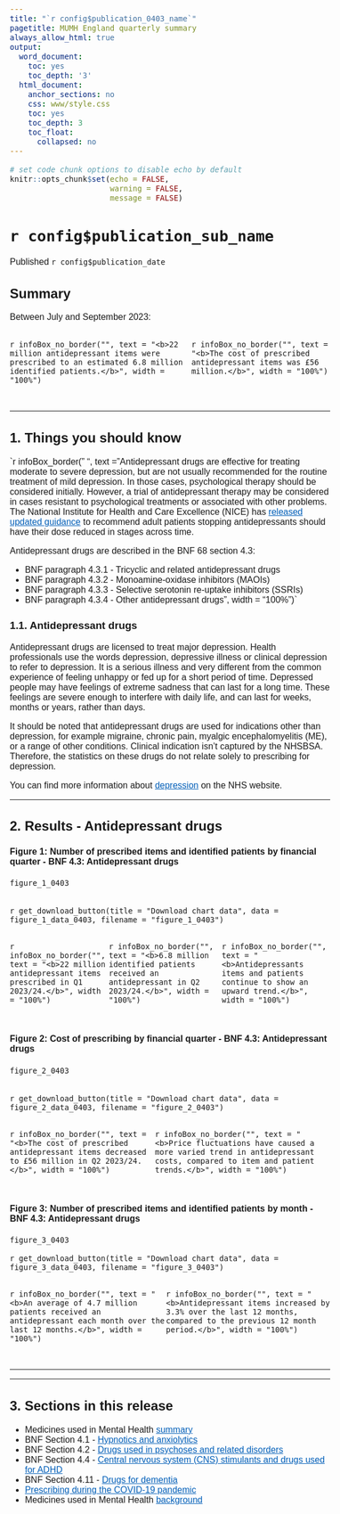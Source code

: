 ```yaml
---
title: "`r config$publication_0403_name`"
pagetitle: MUMH England quarterly summary
always_allow_html: true
output:
  word_document:
    toc: yes
    toc_depth: '3'
  html_document:
    anchor_sections: no
    css: www/style.css
    toc: yes
    toc_depth: 3
    toc_float:
      collapsed: no
---
```


<script>
  $(document).ready(function() {
    $('#header').prepend('<img src=`r knitr::image_uri("www/bsa_logo.svg")` alt=\"NHSBSA logo\" style=\"position:absolute; top: 0; right: 0; padding: 10px; width: 25%;\">');
  });
</script>

<style type="text/css">  body, td {
    font-size: 16px;
    font-family: sans-serif;
  }
  .list-group-item.active {
    background-color: #005EB8!important;
    border-color: #005EB8!important;
  }
    a {
        color: #005EB8!important;
    }
    .tocify {
        border-radius: 0px!important;
    }
</style>
  <html lang="en">

```r
# set code chunk options to disable echo by default
knitr::opts_chunk$set(echo = FALSE,
                      warning = FALSE,
                      message = FALSE)

```

<main>

# `r config$publication_sub_name` {.toc-ignore}

Published `r config$publication_date` 

## Summary

Between July and September 2023:

::::{.row style="display: flex; padding-bottom: 15px;"}
:::{.col-md-6}
`r infoBox_no_border("", text = "<b>22 million antidepressant items were prescribed to an estimated 6.8 million identified patients.</b>", width = "100%")`
:::
:::{.col-md-6}
`r infoBox_no_border("", text = "<b>The cost of prescribed antidepressant items was £56 million.</b>", width = "100%")`
:::
::::

---

## 1. Things you should know

`r infoBox_border(" ", text = "Antidepressant drugs are effective for treating moderate to severe depression, but are not usually recommended for the routine treatment of mild depression. In those cases, psychological therapy should be considered initially. However, a trial of antidepressant therapy may be considered in cases resistant to psychological treatments or associated with other problems. The National Institute for Health and Care Excellence (NICE) has [released updated guidance](https://www.nice.org.uk/news/nice-draft-quality-standard-depression-adults-update-2023) to recommend adult patients stopping antidepressants should have their dose reduced in stages across time.

Antidepressant drugs are described in the BNF 68 section 4.3:

* BNF paragraph 4.3.1 - Tricyclic and related antidepressant drugs
* BNF paragraph 4.3.2 - Monoamine-oxidase inhibitors (MAOIs)
* BNF paragraph 4.3.3 - Selective serotonin re-uptake inhibitors (SSRIs)
* BNF paragraph 4.3.4 - Other antidepressant drugs", width = "100%")`

### 1.1. Antidepressant drugs {.toc-ignore}

Antidepressant drugs are licensed to treat major depression. Health professionals use the words depression, depressive illness or clinical depression to refer to depression. It is a serious illness and very different from the common experience of feeling unhappy or fed up for a short period of time. Depressed people may have feelings of extreme sadness that can last for a long time. These feelings are severe enough to interfere with daily life, and can last for weeks, months or years, rather than days.

It should be noted that antidepressant drugs are used for indications other than depression, for example migraine, chronic pain, myalgic encephalomyelitis (ME), or a range of other conditions. Clinical indication isn't captured by the NHSBSA. Therefore, the statistics on these drugs do not relate solely to prescribing for depression.

You can find more information about [depression](https://www.nhs.uk/conditions/clinical-depression/) on the NHS website.

---

## 2. Results - Antidepressant drugs

#### Figure 1: Number of prescribed items and identified patients by financial quarter - BNF 4.3: Antidepressant drugs

```r

figure_1_0403
  
```
`r get_download_button(title = "Download chart data", data = figure_1_data_0403, filename = "figure_1_0403")`

::::{.row style="display: flex; padding-bottom: 15px;"}
:::{.col-md-4}
`r infoBox_no_border("", text = "<b>22 million antidepressant items prescribed in Q1 2023/24.</b>", width = "100%")`
:::
:::{.col-md-4}
`r infoBox_no_border("", text = "<b>6.8 million identified patients received an antidepressant in Q2 2023/24.</b>", width = "100%")`
:::
:::{.col-md-4}
`r infoBox_no_border("", text = "<b>Antidepressants items and patients continue to show an upward trend.</b>", width = "100%")`
:::
::::


#### Figure 2: Cost of prescribing by financial quarter - BNF 4.3: Antidepressant drugs

```r

figure_2_0403
  
```
`r get_download_button(title = "Download chart data", data = figure_2_data_0403, filename = "figure_2_0403")`

::::{.row style="display: flex; padding-bottom: 15px;"}
:::{.col-md-6}
`r infoBox_no_border("", text = "<b>The cost of prescribed antidepressant items decreased to £56 million in Q2 2023/24.</b>", width = "100%")`
:::
:::{.col-md-6}
`r infoBox_no_border("", text = "<b>Price fluctuations have caused a more varied trend in antidepressant costs, compared to item and patient trends.</b>", width = "100%")`
:::
::::

#### Figure 3: Number of prescribed items and identified patients by month - BNF 4.3: Antidepressant drugs

```r

figure_3_0403
```
`r get_download_button(title = "Download chart data", data = figure_3_data_0403, filename = "figure_3_0403")`

::::{.row style="display: flex; padding-bottom: 15px;"}
:::{.col-md-6}
`r infoBox_no_border("", text = "<b>An average of 4.7 million patients received an antidepressant each month over the last 12 months.</b>", width = "100%")`
:::
:::{.col-md-6}
`r infoBox_no_border("", text = "<b>Antidepressant items increased by 3.3% over the last 12 months, compared to the previous 12 month period.</b>", width = "100%")`
:::
::::


---



---

## 3. Sections in this release

* Medicines used in Mental Health [summary](`r config$html_top_link`)
* BNF Section 4.1 - [Hypnotics and anxiolytics](`r config$html_0401_link`)
* BNF Section 4.2 - [Drugs used in psychoses and related disorders](`r config$html_0402_link`)
* BNF Section 4.4 - [Central nervous system (CNS) stimulants and drugs used for ADHD](`r config$html_0404_link`)
* BNF Section 4.11 - [Drugs for dementia](`r config$html_0411_link`)
* [Prescribing during the COVID-19 pandemic](`r config$html_model_link`)
* Medicines used in Mental Health [background](`r config$background_link`)
